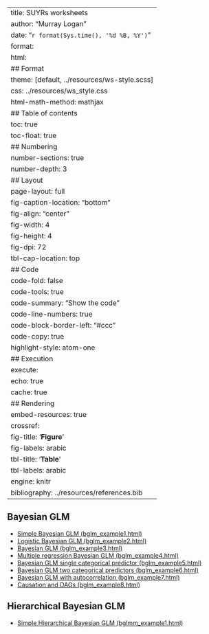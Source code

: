 
---
title: SUYRs worksheets 
author: "Murray Logan"
date: "`r format(Sys.time(), '%d %B, %Y')`"
format: 
  html:
    ## Format
    theme: [default, ../resources/ws-style.scss]
    css: ../resources/ws_style.css
    html-math-method: mathjax
    ## Table of contents
    toc: true
    toc-float: true
    ## Numbering
    number-sections: true
    number-depth: 3
    ## Layout
    page-layout: full
    fig-caption-location: "bottom"
    fig-align: "center"
    fig-width: 4
    fig-height: 4
    fig-dpi: 72
    tbl-cap-location: top
    ## Code
    code-fold: false
    code-tools: true
    code-summary: "Show the code"
    code-line-numbers: true
    code-block-border-left: "#ccc"
    code-copy: true
    highlight-style: atom-one
    ## Execution
    execute:
      echo: true
      cache: true
    ## Rendering
    embed-resources: true
crossref:
  fig-title: '**Figure**'
  fig-labels: arabic
  tbl-title: '**Table**'
  tbl-labels: arabic
engine: knitr
bibliography: ../resources/references.bib
---

## Bayesian GLM

- [Simple Bayesian GLM (bglm_example1.html)](bglm_example1.html)
- [Logistic Bayesian GLM (bglm_example2.html)](bglm_example2.html)
- [Bayesian GLM (bglm_example3.html)](bglm_example3.html)
- [Multiple regression Bayesian GLM (bglm_example4.html)](bglm_example4.html)
- [Bayesian GLM single categorical predictor (bglm_example5.html)](bglm_example5.html)
- [Bayesian GLM two categorical predictors (bglm_example6.html)](bglm_example6.html)
- [Bayesian GLM with autocorrelation (bglm_example7.html)](bglm_example7.html)
- [Causation and DAGs (bglm_example8.html)](bglm_example8.html)


## Hierarchical Bayesian GLM

- [Simple Hierarchical Bayesian GLM (bglmm_example1.html)](bglm_example8.html)
